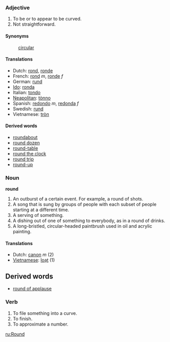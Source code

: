 ===Adjective===
#To be or to appear to be curved.
#Not straightforward.

====Synonyms====
:[[circular]]

====Translations====
*Dutch: [[rond]], [[ronde]]
*French: [[rond]] ''m'', [[ronde]] ''f''
*German: [[rund]]
*[[Ido]]: [[ronda]]
*Italian: [[tondo]]
*[[Neapolitan]]: [[tònno]]
*Spanish: [[redondo]] ''m'', [[redonda]] ''f''
*Swedish: [[rund]]
*Vietnamese: [[tròn]]

====Derived words====
*[[roundabout]]
*[[round dozen]]
*[[round-table]]
*[[round the clock]]
*[[round trip]]
*[[round-up]]

===Noun===
'''round'''

#An outburst of a certain event. For example, a round of shots.
#A song that is sung by groups of people with each subset of people starting at a different time.
#A serving of something.
#A dishing out of one of something to everybody, as in a round of drinks.
#A long-bristled, circular-headed paintbrush used in oil and acrylic painting. 
====Translations====
*Dutch: [[canon]] ''m'' (2)
*[[Vietnamese]]: [[loạt]] (1)

==Derived words==
*[[round of applause]]

===Verb===

#To file something into a curve.
#To finish.
#To approximate a number.

[[ru:Round]]